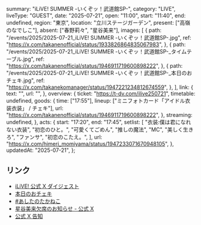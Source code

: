   summary: "iLiVE! SUMMER -いくぞッ！武道館SP-",
  category: "LIVE",
  liveType: "GUEST",
  date: "2025-07-21",
  open: "11:00",
  start: "11:40",
  end: undefined,
  region: "東京",
  location: "立川ステージガーデン",
  present: ["高嶺のなでしこ"],
  absent: ["春野莉々", "星谷美来"],
  images: [
    {
      path: "/events/2025/2025-07-21_iLiVE! SUMMER -いくぞッ！武道館SP-.jpg",
      ref: "https://x.com/takanenofficial/status/1933826864835067983",
    },
    {
      path: "/events/2025/2025-07-21_iLiVE! SUMMER -いくぞッ！武道館SP-_タイムテーブル.jpg",
      ref: "https://x.com/takanenofficial/status/1946911719600898222",
    },
    {
      path: "/events/2025/2025-07-21_iLiVE! SUMMER -いくぞッ！武道館SP-_本日のおチェキ.jpg",
      ref: "https://x.com/takanekomanager/status/1947221234812674559",
    },
  ],
  link: {
    text: "",
    url: "",
  },
  overview: {
    ticket: "https://t-dv.com/ilive250721",
    timetable: undefined,
    goods: {
      time: ["17:55"],
      lineup: ["ミニフォトカード「アイドル衣装衣装」 / チェキ"],
      url: "https://x.com/takanenofficial/status/1946911719600898222",
    },
    streaming: undefined,
  },
  acts: {
    start: "17:20",
    end: "17:45",
    setlist: [
      "衣装:僕は君になれない衣装",
      "初恋のひと。",
      "可愛くてごめん",
      "推しの魔法",
      "MC",
      "美しく生きろ",
      "ファンサ",
      "初恋のこたえ。",
    ],
    url: "https://x.com/himeri_momiyama/status/1947233071670948105",
  },
  updatedAt: "2025-07-21",
};

## リンク

- [iLiVE! 公式 X ダイジェスト](https://x.com/info_iLiVE/status/1947275035950952828)
- [本日のおチェキ](https://x.com/takanekomanager/status/1947221234812674559)
- [#あしたのたかねこ](https://x.com/takanenofficial/status/1946911719600898222)
- [星谷美来欠席のお知らせ - 公式 X](https://x.com/takanenofficial/status/1946185688690340196)
- [公式 X 告知](https://x.com/takanenofficial/status/1933826864835067983)
